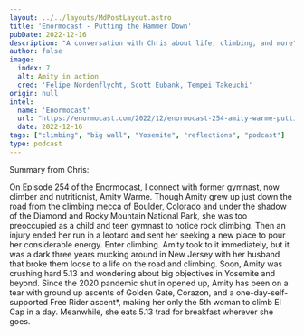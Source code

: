 ```yaml
---
layout: ../../layouts/MdPostLayout.astro
title: 'Enormocast - Putting the Hammer Down'
pubDate: 2022-12-16
description: "A conversation with Chris about life, climbing, and more"
author: false
image: 
  index: 7
  alt: Amity in action
  cred: 'Felipe Nordenflycht, Scott Eubank, Tempei Takeuchi'
origin: null
intel:
  name: 'Enormocast'
  url: "https://enormocast.com/2022/12/enormocast-254-amity-warme-putting-the-hammer-down/"
  date: 2022-12-16
tags: ["climbing", "big wall", "Yosemite", "reflections", "podcast"]
type: podcast
---
```

Summary from Chris:

On Episode 254 of the Enormocast, I connect with former gymnast, now climber and nutritionist, Amity Warme. Though Amity grew up just down the road from the climbing mecca of Boulder, Colorado and under the shadow of the Diamond and Rocky Mountain National Park, she was too preoccupied as a child and teen gymnast to notice rock climbing. Then an injury ended her run in a leotard and sent her seeking a new place to pour her considerable energy. Enter climbing. Amity took to it immediately, but it was a dark three years mucking around in New Jersey with her husband that broke them loose to a life on the road and climbing. Soon, Amity was crushing hard 5.13 and wondering about big objectives in Yosemite and beyond. Since the 2020 pandemic shut in opened up, Amity has been on a tear with ground up ascents of Golden Gate, Corazon, and a one-day-self-supported Free Rider ascent*, making her only the 5th woman to climb El Cap in a day. Meanwhile, she eats 5.13 trad for breakfast wherever she goes.